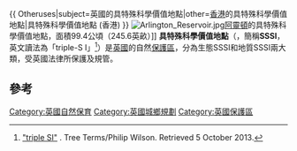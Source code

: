 {{ Otheruses|subject=英國的具特殊科學價值地點|other=[[香港|香港]]的具特殊科學價值地點|具特殊科學價值地點 (香港) }}
[[File:Arlington_Reservoir.jpg|right]][[阿靈頓|阿靈頓]]的具特殊科學價值地點，面積99.4公頃（245.6英畝）]]
'''具特殊科學價值地點'''（{{lang-en|'''Site of Special Scientific Interest'''}}，簡稱'''SSSI'''，英文讀法為「triple-S I」<ref>[http://www.treeterms.co.uk/definitions/triple-si "triple SI"] {{Wayback|url=http://www.treeterms.co.uk/definitions/triple-si |date=20181004175856 }}. Tree Terms/Philip Wilson. Retrieved 5 October 2013.</ref>）是[[英國|英國]]的自然[[保護區|保護區]]，分為生態SSSI和地質SSSI兩大類，受英國法律所保護及規管。

==參考==
{{reflist}}

[[Category:英國自然保育|Category:英國自然保育]]
[[Category:英國城鄉規劃|Category:英國城鄉規劃]]
[[Category:英國保護區|Category:英國保護區]]